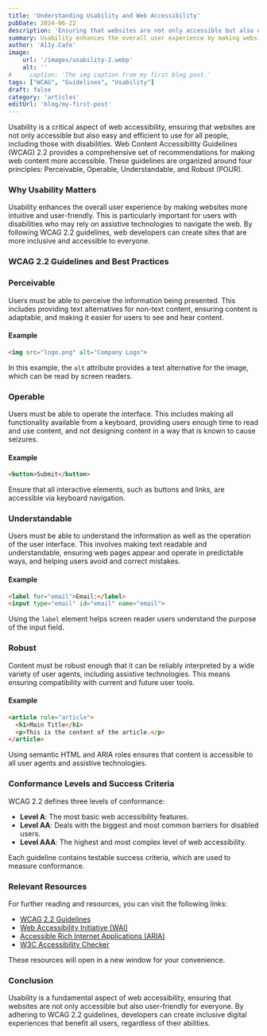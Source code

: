 ```yaml
---
title: 'Understanding Usability and Web Accessibility'
pubDate: 2024-06-22
description: 'Ensuring that websites are not only accessible but also easy and efficient to use for all people'
summary: Usability enhances the overall user experience by making websites more intuitive and user-friendly. This is particularly important for users with disabilities who may rely on assistive technologies to navigate the web. By following WCAG 2.2 guidelines, web developers can create sites that are more inclusive and accessible to everyone.
author: 'A11y.Cafe'
image:
    url: '/images/usability-2.webp'
    alt: ''
#     caption: 'The img caption from my first blog post.'
tags: ["WCAG", "Guidelines", "Usability"]
draft: false
category: 'articles'
editUrl: 'blog/my-first-post'
---
```

 

Usability is a critical aspect of web accessibility, ensuring that websites are not only accessible but also easy and efficient to use for all people, including those with disabilities. Web Content Accessibility Guidelines (WCAG) 2.2 provides a comprehensive set of recommendations for making web content more accessible. These guidelines are organized around four principles: Perceivable, Operable, Understandable, and Robust (POUR). 

### Why Usability Matters

Usability enhances the overall user experience by making websites more intuitive and user-friendly. This is particularly important for users with disabilities who may rely on assistive technologies to navigate the web. By following WCAG 2.2 guidelines, web developers can create sites that are more inclusive and accessible to everyone.

### WCAG 2.2 Guidelines and Best Practices

### Perceivable

Users must be able to perceive the information being presented. This includes providing text alternatives for non-text content, ensuring content is adaptable, and making it easier for users to see and hear content.

#### Example

```html
<img src="logo.png" alt="Company Logo">
```
In this example, the `alt` attribute provides a text alternative for the image, which can be read by screen readers.

### Operable

Users must be able to operate the interface. This includes making all functionality available from a keyboard, providing users enough time to read and use content, and not designing content in a way that is known to cause seizures.

#### Example
```html
<button>Submit</button>
```
Ensure that all interactive elements, such as buttons and links, are accessible via keyboard navigation.

### Understandable

Users must be able to understand the information as well as the operation of the user interface. This involves making text readable and understandable, ensuring web pages appear and operate in predictable ways, and helping users avoid and correct mistakes.

#### Example
```html
<label for="email">Email:</label>
<input type="email" id="email" name="email">
```
Using the `label` element helps screen reader users understand the purpose of the input field.

### Robust

Content must be robust enough that it can be reliably interpreted by a wide variety of user agents, including assistive technologies. This means ensuring compatibility with current and future user tools.

#### Example
```html
<article role="article">
  <h1>Main Title</h1>
  <p>This is the content of the article.</p>
</article>
```
Using semantic HTML and ARIA roles ensures that content is accessible to all user agents and assistive technologies.

### Conformance Levels and Success Criteria

WCAG 2.2 defines three levels of conformance:

- **Level A**: The most basic web accessibility features.
- **Level AA**: Deals with the biggest and most common barriers for disabled users.
- **Level AAA**: The highest and most complex level of web accessibility.

Each guideline contains testable success criteria, which are used to measure conformance.

### Relevant Resources

For further reading and resources, you can visit the following links:

- [WCAG 2.2 Guidelines](https://www.w3.org/TR/WCAG22/)
- [Web Accessibility Initiative (WAI)](https://www.w3.org/WAI/)
- [Accessible Rich Internet Applications (ARIA)](https://www.w3.org/TR/wai-aria-1.2/)
- [W3C Accessibility Checker](https://www.w3.org/WAI/test-evaluate/tools/)

These resources will open in a new window for your convenience.

### Conclusion

Usability is a fundamental aspect of web accessibility, ensuring that websites are not only accessible but also user-friendly for everyone. By adhering to WCAG 2.2 guidelines, developers can create inclusive digital experiences that benefit all users, regardless of their abilities.
